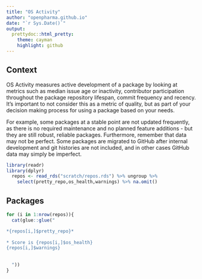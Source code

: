 ```yaml
---
title: "OS Activity"
author: "openpharma.github.io"
date: "`r Sys.Date()`"
output:
  prettydoc::html_pretty:
    theme: cayman
    highlight: github
---
```


## Context

OS Activity measures active development of a package by looking at metrics such as median issue age or inactivity, contributor participation throughout the package repository lifespan, commit frequency and recency. It's important to not consider this as a metric of quality, but as part of your decision making process for using a package based on your needs.

For example, some packages at a stable point are not updated frequently, as there is no required maintenance and no planned feature additions - but they are still robust, reliable packages. Furthermore, remember that data may not be perfect. Some packages are migrated to GitHub after internal development and git histories are not included, and in other cases GitHub data may simply be imperfect.


```r
library(readr)
library(dplyr)
  repos <- read_rds("scratch/repos.rds") %>% ungroup %>%
    select(pretty_repo,os_health,warnings) %>% na.omit()
```

## Packages

```r
for (i in 1:nrow(repos)){
  cat(glue::glue("

*{repos[i,]$pretty_repo}*
    
* Score is {repos[i,]$os_health}  
{repos[i,]$warnings}
    
    
  "))
}
```